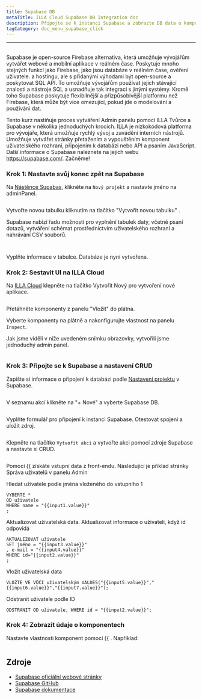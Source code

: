 ```yaml
---
title: Supabase DB
metaTitle: ILLA Cloud Supabase DB Integration doc
description: Připojte se k instanci Supabase a zobrazte DB data o komponentách
tagCategory: doc_menu_supabase_click
---
```


* * *

## <Heading hidden>Supabase DB</Heading>

Supabase je open-source Firebase alternativa, která umožňuje vývojářům vytvářet webové a mobilní aplikace v reálném čase. Poskytuje mnoho stejných funkcí jako Firebase, jako jsou databáze v reálném čase, ověření uživatele. a hostingu, ale s přidanými výhodami být open-source a poskytovat SQL API. To umožňuje vývojářům používat jejich stávající znalosti a nástroje SQL a usnadňuje tak integraci s jinými systémy. Kromě toho Supabase poskytuje flexibilnější a přizpůsobivější platformu než Firebase, která může být více omezující, pokud jde o modelování a používání dat.

Tento kurz nastiňuje proces vytváření Admin panelu pomocí ILLA Tvůrce a Supabase v několika jednoduchých krocích. ILLA je nízkokódová platforma pro vývojáře, která umožňuje rychlý vývoj a zavádění interních nástrojů. Umožňuje vytvářet stránky přetažením a vypouštěním komponent uživatelského rozhraní, připojením k databázi nebo API a psaním JavaScript. Další informace o Supabase naleznete na jejich webu <https://supabase.com/>. Začněme!

### Krok 1: Nastavte svůj konec zpět na Supabase

Na [Nástěnce Supabas](https://app.supabase.com/projects), klikněte na `Nový projekt` a nastavte jméno na adminPanel.

<img
  src='https://cdn.illacloud.com/official-website/img/docs/assemble/supabase1.png'
  alt=""
/>

Vytvořte novou tabulku kliknutím na tlačítko "Vytvořit novou tabulku" .

Supabase nabízí řadu možností pro vyplnění tabulek daty, včetně psaní dotazů, vytváření schémat prostřednictvím uživatelského rozhraní a nahrávání CSV souborů.

<img
  src='https://cdn.illacloud.com/official-website/img/docs/assemble/supabase2.png'
  alt=""
/>

<img
  src='https://cdn.illacloud.com/official-website/img/docs/assemble/supabase3.png'
  alt=""
/>

Vyplňte informace v tabulce. Databáze je nyní vytvořena.

### Krok 2: Sestavit UI na ILLA Cloud

Na [ILLA Cloud](https://cloud.illacloud.com) klepněte na tlačítko Vytvořit Nový pro vytvoření nové aplikace.

<img
  src='https://cdn.illacloud.com/official-website/img/docs/assemble/supabase4.png'
  alt=""
/>

Přetáhněte komponenty z panelu "Vložit" do plátna.

Vyberte komponenty na plátně a nakonfigurujte vlastnost na panelu `Inspect`.

Jak jsme viděli v níže uvedeném snímku obrazovky, vytvořili jsme jednoduchý admin panel.

<img
  src='https://cdn.illacloud.com/official-website/img/docs/assemble/supabase5.png'
  alt=""
/>

### Krok 3: Připojte se k Supabase a nastavení CRUD

Zapište si informace o připojení k databázi podle [Nastavení projektu](https://app.supabase.com/project/hdcfnsxpwwgboqomdrhp/settings/database) v Supabase.

<img
  src='https://cdn.illacloud.com/official-website/img/docs/assemble/supabase6.png'
  alt=""
/>

V seznamu akcí klikněte na "+ Nové" a vyberte Supabase DB.

<img
  src='https://cdn.illacloud.com/official-website/img/docs/assemble/supabase7.png'
  alt=""
/>

Vyplňte formulář pro připojení k instanci Supabase. Otestovat spojení a uložit zdroj.

<img
  src='https://cdn.illacloud.com/official-website/img/docs/assemble/supabase8.png'
  alt=""
/>

Klepněte na tlačítko `Vytvořit akci` a vytvořte akci pomocí zdroje Supabase a nastavte si CRUD.

<img
  src='https://cdn.illacloud.com/official-website/img/docs/assemble/supabase9.png'
  alt=""
/>

Pomocí {{ získáte vstupní data z front-endu. Následující je příklad stránky Správa uživatelů v panelu Admin

Hledat uživatele podle jména vloženého do vstupního 1

```
VYBERTE *
OD uživatele
WHERE name = "{{input1.value}}"
;
```

Aktualizovat uživatelská data. Aktualizovat informace o uživateli, když id odpovídá

```
AKTUALIZOVAT uživatele
SET jméno = "{{input3.value}}"
, e-mail = "{{input4.value}}"
WHERE id="{{input2.value}}"
;
```

Vložit uživatelská data

```
VLOŽTE VE VŮČI uživatelským VALUES("{{input5.value}}","{{input6.value}}","{{input7.value}}");
```

Odstranit uživatele podle ID

```
ODSTRANIT OD uživatele, WHERE id = "{{input2.value}}";
```

### Krok 4: Zobrazit údaje o komponentech

Nastavte vlastnosti komponent pomocí {{ . Například:

<img
  src='https://cdn.illacloud.com/official-website/img/docs/assemble/supabase10.png'
  alt=""
/>

## Zdroje

-   [Supabase oficiální webové stránky](https://supabase.com/)
-   [Supabase GitHub](https://github.com/supabase/supabase)
-   [Supabase dokumentace](https://supabase.com/docs)
